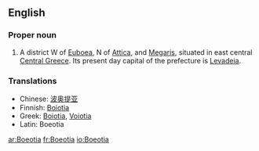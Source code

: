 ==English==
{{wikipedia}}

===Proper noun===
{{en-proper noun}}

# A district W of [[Euboea]], N of [[Attica]], and [[Megaris]], situated in east central [[Central Greece]].  Its present day capital of the prefecture is [[Levadeia]].

===Translations===
{{rfc-level|Translations at L3+ (AutoFormat would have corrected level of Translations)}}
*Chinese: [[波奥提亚]]
*Finnish: [[Boiotia]]
*Greek: [[Boiotia]], [[Voiotia]]
*Latin: Boeotia

[[ar:Boeotia]]
[[fr:Boeotia]]
[[io:Boeotia]]